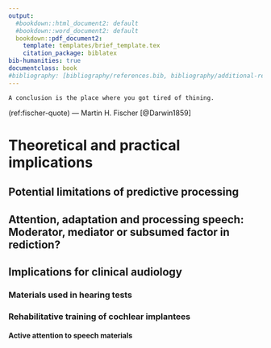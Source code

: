 ```yaml
---
output:
  #bookdown::html_document2: default
  #bookdown::word_document2: default
  bookdown::pdf_document2:
    template: templates/brief_template.tex
    citation_package: biblatex
bib-humanities: true
documentclass: book
#bibliography: [bibliography/references.bib, bibliography/additional-references.bib]
---
```

```block
A conclusion is the place where you got tired of thining.

```
(ref:fischer-quote) --- Martin H. Fischer [@Darwin1859]

<!-- # Citations, cross-references, and collaboration {#cites-and-refs}  -->
<!-- \chaptermark{Citations and cross-refs} -->

# Theoretical and practical implications

## Potential limitations of predictive processing

## Attention, adaptation and processing speech: Moderator, mediator or subsumed factor in rediction?

## Implications for clinical audiology

### Materials used in hearing tests

### Rehabilitative training of cochlear implantees

#### Active attention to speech materials

 
\minitoc <!-- this will include a mini table of contents-->
